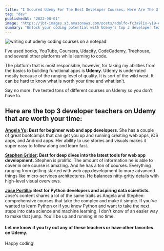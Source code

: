 ```yaml
---
title: "I Scoured Udemy For The Best Developer Courses: Here Are The 3 Teachers That Are Worth Your Time"
tag: "dev"
publishedAt: "2022-08-01"
image: "https://jbt-images.s3.amazonaws.com/posts/adolfo-fc3a9lix-yi9-qiobq1o-unsplash-scaled.jpeg"
summary: "Unlock your coding potential with Udemy's top 3 developer teachers. Their courses cater to beginners, advanced web app developers, and data scientists alike. Dive into a curated learning experience that balances clarity with depth."
---
```


<Image
  src="https://jbt-images.s3.amazonaws.com/posts/adolfo-fc3a9lix-yi9-qiobq1o-unsplash-scaled.jpeg"
  alt="writing out udemy coding courses on a notepad"
/>

I've used books, YouTube, Coursera, Udacity, CodeCademy, Treehouse, and several other platforms while learning to code.

The platform that is most responsible, however, for taking my abilities from the basics to building functional apps is **Udemy**. Udemy is underrated mostly because of the ranging level of quality. It is sort of the wild west. It can be hard to know what is worth your time and what isn't.

Say no more. I've tested tons of different courses on Udemy so you don't have to.

## Here are the top 3 developer teachers on Udemy that are worth your time:

**[Angela Yu](https://www.udemy.com/user/4b4368a3-b5c8-4529-aa65-2056ec31f37e/): Best for beginner web and app developers**. She has a couple of great bootcamps that can get you up and running creating web apps, iOS apps, and Android apps. Her ability to use stories and visuals makes it super easy to follow along and learn fast.

**[Stephen Grider](https://www.udemy.com/user/sgslo/): Best for deep dives into the latest tools for web app development.** Stephen is prolific. The amount of information he is able to cover in one course is amazing. And he has a ton of courses. Everything ranging from getting started with web app development to more advanced things like micro-services architectures. He balances nitty-gritty details with high-level visual overviews.

**[Jose Portilla](https://www.udemy.com/user/joseportilla/): Best for Python developers and aspiring data scientists.** Jose's content shares a lot of the same traits as Angela and Stephen: comprehensive courses that take the complex and make it simple. If you've wanted to learn Python or if you know Python and want to take the next steps into data science and machine learning, I don't know of an easier way to make that jump. You'll be up and running in no time.

#### Let me know if you try out any of these teachers or have other favorites on Udemy.

Happy coding!
